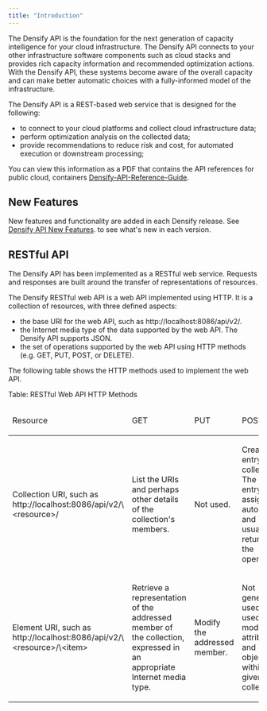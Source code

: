 ```yaml
---
title: "Introduction"
---
```


The Densify API is the foundation for the next generation of capacity intelligence for your cloud infrastructure. The Densify API connects to your other infrastructure software components such as cloud stacks and provides rich capacity information and recommended optimization actions. With the Densify API, these systems become aware of the overall capacity and can make better automatic choices with a fully-informed model of the infrastructure.

The Densify API is a REST-based web service that is designed for the following:

* to connect to your cloud platforms and collect cloud infrastructure data;
* perform optimization <Tooltip tip="Collected data is analyzed using Densify&#x27;s patented analytics and results are loaded into the reporting database for viewing through various reports, consoles, dashboards, and user interfaces.">analysis</Tooltip> on the collected data;
* provide <Tooltip tip="One or more actions for moving or resizing cloud or VM instances that will result in improved peformance and/or reduced cost.">recommendations</Tooltip> to reduce risk and cost, for automated execution or downstream processing;

You can view this information as a PDF that contains the API references for public cloud, containers [Densify-API-Reference-Guide](../Resources/PDFs/Densify-API-Reference-Guide.pdf).

## New Features

New features and functionality are added in each Densify release. See [Densify API New Features](./API_New_Features). to see what's new in each version.

## RESTful API

The Densify API has been implemented as a RESTful web service. Requests and responses are built around the transfer of representations of resources.

The Densify RESTful web API is a web API implemented using HTTP. It is a collection of resources, with three defined aspects:

* the base URI for the web API, such as http://localhost:8086/api/v2/.
* the Internet media type of the data supported by the web API. The Densify API supports JSON.
* the set of operations supported by the web API using HTTP methods (e.g. GET, PUT, POST, or DELETE).

The following table shows the HTTP methods used to implement the web API.

Table: RESTful Web API HTTP Methods

<table width="100%">
<col/>
<col/>
<col/>
<col/>
<col/>
<thead>
<tr>
<td>
<p>Resource</p>
</td>
<td>
<p>GET</p>
</td>
<td>
<p>PUT</p>
</td>
<td>
<p>POST</p>
</td>
<td>
<p>DELETE</p>
</td>
</tr>
</thead>
<tr>
<td>
<p>Collection URI, such as <span>http://localhost:8086/</span><span>api/v2/\<<span>resource</span>>/</span></p>
</td>
<td>
<p>List the URIs and perhaps other details of the collection's members.</p>
</td>
<td>
<p>Not used.</p>
</td>
<td>
<p>Create a new entry in the collection. The new entry's URI is assigned automatically and is usually returned by the operation.</p>
</td>
<td>
<p>Not used.</p>
</td>
</tr>
<tr>
<td>
<p>Element URI, such as <span>http://localhost:8086/</span><span>api/v2/\<<span>resource</span>>/\<<span>item</span>></span></p>
</td>
<td>
<p>Retrieve a representation of the addressed member of the collection, expressed in an appropriate Internet media type.</p>
</td>
<td>
<p>Modify the addressed member.</p>
</td>
<td>
<p>Not generally used, but is used to modify attributes and multiple objects within a given collection. </p>
</td>
<td>
<p>Delete the addressed member of the collection.</p>
</td>
</tr>
</table>
